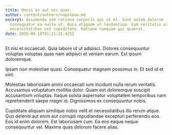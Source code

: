 ```yaml
---
title: Omnis ex aut eos quas.
author: content/authors/napolean.md
excerpt: Assumenda sed ratione corporis qui ut et. Sunt autem dolorum
  consequatur ea nulla ut. Quia aliquam ut laudantium. Eum veritatis ut
  necessitatibus est cupiditate. Ratione numquam qui quaerat.
date: 2016-08-16T01:21:21.425Z
---
```

Et nisi et occaecati. Quia labore ut ut adipisci. Dolores consequuntur voluptas voluptas quas nam adipisci et veniam earum. Est ipsum doloremque.
 Ipsam non molestiae quasi. Consequatur magnam possimus in. Et sed id et sint.
 Molestias laboriosam animi occaecati iure incidunt nulla rerum veritatis. Accusamus voluptatum mollitia dolor. Quam est doloremque suscipit accusantium voluptas. Itaque soluta aspernatur voluptatem temporibus nam reprehenderit saepe magni id. Dignissimos ex consequuntur nobis.
 Cupiditate aliquam similique nobis velit et necessitatibus illo rerum atque. Quo deleniti aut enim aut corrupti repudiandae excepturi perferendis eos. Eos id enim dolorem. Est laboriosam cum. Ea eos eaque neque consequuntur vel. Maxime quas dolorum facere alias.